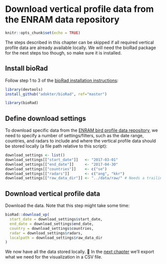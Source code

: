 # Download vertical profile data from the ENRAM data repository {#download_vp}

```r
knitr::opts_chunk$set(echo = TRUE)
```

The steps described in this chapter can be skipped if all required vertical profile data are already available locally. We will need the bioRad package for the next steps too though, so make sure it is installed.

## Install bioRad

Follow step 1 to 3 of the [bioRad installation instructions](https://github.com/adokter/bioRad#installation):

```r
library(devtools)
install_github("adokter/bioRad", ref="master")
```

```r
library(bioRad)
```

## Define download settings

To download specific data from the [ENRAM bird profile data repository](http://enram.github.io/data-repository), we need to specify a number of settings/filters, such as the date range, countries, and radars to include and where the vertical profile data should be stored locally (a file path relative to this script):

```r
download_settings <- list()
download_settings[["start_date"]]   <- "2017-03-01"
download_settings[["end_date"]]     <- "2017-04-30"
download_settings[["countries"]]    <- c("se")
download_settings[["radars"]]       <- c("ang", "kkr")
download_settings[["raw_data_dir"]] <- "../data/raw/" # Needs a trailing slash!
```

## Download vertical profile data

Download the data. Note that this step might take some time:

```r
bioRad::download_vp(
  start_date = download_settings$start_date,
  end_date = download_settings$end_date,
  country = download_settings$countries,
  radar = download_settings$radars,
  localpath = download_settings$raw_data_dir
)
```

We now have all the data stored locally. 👏 In the [next chapter](extract-vp.html) we'll export what we need for the visualization in a CSV file.
